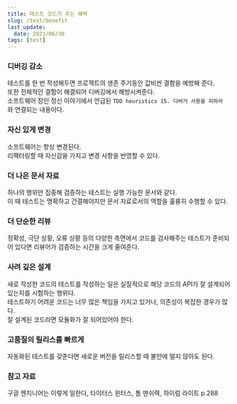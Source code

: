 ```yaml
---
title: 테스트 코드가 주는 혜택
slug: /test/benefit
last_update:
  date: 2023/06/30
tags: [test]
---
```


### 디버깅 감소

테스트를 한 번 작성해두면 프로젝트의 생존 주기동안 값비싼 결함을 예방해 준다.  
또한 전체적인 결함이 해결되어 디버깅에서 해방시켜준다.  
소프트웨어 장인 정신 이야기에서 언급된 `TDD heuristics 15. 디버거 사용을 피하라` 와 연결되는 내용이다.

### 자신 있게 변경

소프트웨어는 항상 변경된다.  
리팩터링할 때 자신감을 가지고 변경 사항을 반영할 수 있다.  

### 더 나은 문서 자료

하나의 행위만 집중해 검증하는 테스트는 실행 가능한 문서와 같다.  
이 때 테스트는 명확하고 간결해야지만 문서 자료로서의 역할을 훌륭히 수행할 수 있다.  

### 더 단순한 리뷰

정확성, 극단 상황, 오류 상황 등의 다양한 측면에서 코드를 검사해주는 테스트가 준비되어 있다면 리뷰어가 검증하는 시간을 크게 줄여준다.  

### 사려 깊은 설계

새로 작성한 코드의 테스트를 작성하는 일은 실질적으로 해당 코드의 API가 잘 설계되어 있는지를 시험하는 행위다.  
테스트하기 어려운 코드는 너무 많은 책임을 가지고 있거나, 의존성이 복잡한 경우가 많다.  
잘 설계된 코드라면 모듈화가 잘 되어있어야 한다.  

### 고품질의 릴리스를 빠르게 

자동화된 테스트를 갖춘다면 새로운 버전을 릴리스할 때 불안에 떨지 않아도 된다.  

### 참고 자료

구글 엔지니어는 이렇게 일한다, 타이터스 윈터스, 톰 맨쉬렉, 하이럼 라이트 p.288  



